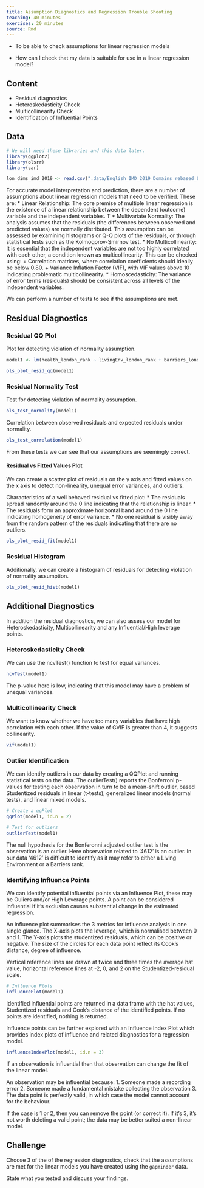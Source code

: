 ```yaml
---
title: Assumption Diagnostics and Regression Trouble Shooting
teaching: 40 minutes
exercises: 20 minutes
source: Rmd
---
```


::::::::::::::::::::::::::::::::::::::: objective

- To be able to check assumptions for linear regression models

::::::::::::::::::::::::::::::::::::::::::::::::::

:::::::::::::::::::::::::::::::::::::::: questions

- How can I check that my data is suitable for use in a linear regression model?

::::::::::::::::::::::::::::::::::::::::::::::::::

## Content

-   Residual diagnostics
-   Heteroskedasticity Check
-   Multicollinearity Check
-   Identification of Influential Points

## Data

```r
# We will need these libraries and this data later.
library(ggplot2)
library(olsrr)
library(car)

lon_dims_imd_2019 <- read.csv(".data/English_IMD_2019_Domains_rebased_London_by_CDRC.csv")
```

For accurate model interpretation and prediction, there are a number of assumptions about linear regression models that need to be verified.
These are:
* Linear Relationship: The core premise of multiple linear regression is the existence of a linear relationship between the dependent (outcome) variable and the independent variables. T
* Multivariate Normality: The analysis assumes that the residuals (the differences between observed and predicted values) are normally distributed. This assumption can be assessed by examining histograms or Q-Q plots of the residuals, or through statistical tests such as the Kolmogorov-Smirnov test.
* No Multicollinearity: It is essential that the independent variables are not too highly correlated with each other, a condition known as multicollinearity. This can be checked using:
  + Correlation matrices, where correlation coefficients should ideally be below 0.80.
  + Variance Inflation Factor (VIF), with VIF values above 10 indicating problematic multicollinearity.
* Homoscedasticity: The variance of error terms (residuals) should be consistent across all levels of the independent variables.

We can perform a number of tests to see if the assumptions are met.

## Residual Diagnostics

### Residual QQ Plot
Plot for detecting violation of normality assumption.
```r
model1 <- lm(health_london_rank ~ livingEnv_london_rank + barriers_london_rank + la19nm, data = lon_dims_imd_2019)

ols_plot_resid_qq(model1)
```

### Residual Normality Test
Test for detecting violation of normality assumption.
```r
ols_test_normality(model1)
```

Correlation between observed residuals and expected residuals under normality.
```r
ols_test_correlation(model1)
```
From these tests we can see that our assumptions are seemingly correct.

#### Residual vs Fitted Values Plot
We can create a scatter plot of residuals on the y axis and fitted values on the x axis to detect non-linearity, unequal error variances, and outliers.

Characteristics of a well behaved residual vs fitted plot:
* The residuals spread randomly around the 0 line indicating that the relationship is linear.
* The residuals form an approximate horizontal band around the 0 line indicating homogeneity of error variance.
* No one residual is visibly away from the random pattern of the residuals indicating that there are no outliers.

```r
ols_plot_resid_fit(model1)
```

### Residual Histogram
Additionally, we can create a histogram of residuals for detecting violation of normality assumption.

```r
ols_plot_resid_hist(model1)
```

## Additional Diagnostics
In addition the residual diagnostics, we can also assess our model for Heteroskedasticity, Multicollinearity and any Influential/High leverage points.

### Heteroskedasticity Check

We can use the ncvTest() function to test for equal variances.

```r
ncvTest(model1)
```
The p-value here is low, indicating that this model may have a problem of unequal variances.

### Multicollinearity Check
We want to know whether we have too many variables that have high correlation with each other.
If the value of GVIF is greater than 4, it suggests collinearity.

```r
vif(model1)
```

### Outlier Identification
We can identify outliers in our data by creating a QQPlot and running statistical tests on the data.
The outlierTest() reports the Bonferroni p-values for testing each observation in turn to be a mean-shift outlier, based Studentized residuals in
linear (t-tests), generalized linear models (normal tests), and linear mixed models.

```r
# Create a qqPlot
qqPlot(model1, id.n = 2)

# Test for outliers
outlierTest(model1)
```

The null hypothesis for the Bonferonni adjusted outlier test is the observation is an outlier. Here observation related to ‘4612’ is an outlier.
In our data '4612' is difficult to identify as it may refer to either a Living Environment or a Barriers rank.

### Identifying Influence Points

We can identify potential influential points via an Influence Plot, these may be Ouliers and/or High Leverage points.
A point can be considered influential if it's exclusion causes substantial change in the estimated regression.

An influence plot summarises the 3 metrics for influence analysis in one single glance.
The X-axis plots the leverage, which is normalised between 0 and 1.
The Y-axis plots the studentized residuals, which can be positive or negative.
The size of the circles for each data point reflect its Cook’s distance, degree of influence.

Vertical reference lines are drawn at twice and three times the average hat value, horizontal reference lines at -2, 0, and 2 on the Studentized-residual scale.
```r
# Influence Plots
influencePlot(model1)
```
Identified influential points are returned in a data frame with the hat values, Studentized residuals and Cook's distance of the identified points.
If no points are identified, nothing is returned.

Influence points can be further explored with an Influence Index Plot which provides index plots of influence and related diagnostics for a regression model.

```r
influenceIndexPlot(model1, id.n = 3)
```

If an observation is influential then that observation can change the fit of the linear model.

An observation may be influential because:
1. Someone made a recording error
2. Someone made a fundamental mistake collecting the observation
3. The data point is perfectly valid, in which case the model cannot account for the behaviour.

If the case is 1 or 2, then you can remove the point (or correct it).
If it's 3, it's not worth deleting a valid point; the data may be better suited a non-linear model.

:::::::::::::::::::::::::::::::::::::::  challenge

## Challenge

Choose 3 of the of the regression diagnostics, check that the assumptions are met for the linear models you have created using the `gapminder` data.

State what you tested and discuss your findings.

::::::::::::::::::::::::::::::::::::::::::::::::::
